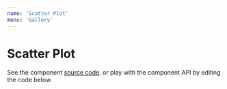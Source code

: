 ```yaml
---
name: 'Scatter Plot'
menu: 'Gallery'
---
```


# Scatter Plot

See the component [source code](https://github.com/kristw/encodable/tree/master/packages/docs/src/components/ScatterPlot).
or play with the component API by editing the code below.


<Playground>
  <Frame width={360} height={270} background="#FED92A">
    <ScatterPlot width={360} height={270} data={cars} encoding={{
      x: {
        type: 'quantitative',
        field: 'x',
        scale: { type: 'linear', nice: true },
        axis: { title: 'Miles per gallon →' }
      },
      y: {
        type: 'quantitative',
        field: 'y',
        axis: { title: '↑ Horsepower' }
      },
      stroke: { value: '#333' },
      fill: { value: 'none' }
    }} />
  </Frame>
</Playground>
